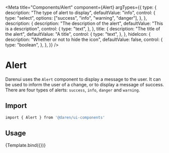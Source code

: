 
<Meta
  title="Components/Alert"
  component={Alert}
  argTypes={{
    type: {
      description: "The type of alert to display",
      defaultValue: "info",
      control: {
        type: "select",
        options: ["success", "info", "warning", "danger"],
      },
    },
    description: {
      description: "The description of the alert",
      defaultValue: "This is a description",
      control: {
        type: "text",
      },
    },
    title: {
      description: "The title of the alert",
      defaultValue: "A title",
      control: {
        type: "text",
      },
    },
    hideIcon: {
      description: "Whether or not to hide the icon",
      defaultValue: false,
      control: {
        type: "boolean",
      },
    },
  }}
/>


# Alert

Darenui uses the `Alert` component to display a message to the user. It can be used to inform the user of a change, or to display a message of success. There are four types of alerts: `success`, `info`, `danger` and `warning`.

<Actions packageName="alert" />

<Story name="info">
  <div className="mb-8">
    <Alert
      description="This is a description of an alert"
      title="Alert title"
      type="info"
    />
  </div>
</Story>

<Story name="warning">
  <div className="mb-8">
    <Alert
      description="This is a description of an alert"
      title="Alert title"
      type="warning"
    />
  </div>
</Story>

<Story name="success">
  <div className="mb-8">
    <Alert
      description="This is a description of an alert"
      title="Alert title"
      type="success"
    />
  </div>
</Story>

<Story name="danger">
  <div className="mb-8">
    <Alert
      description="This is a description of an alert"
      title="Alert title"
      type="danger"
    />
  </div>
</Story>

## Import

```bash
import { Alert } from '@daren/ui-components'
```

## Usage

<Canvas>
  <Story name="usage">{Template.bind({})}</Story>
</Canvas>

<ArgsTable story="usage" />
